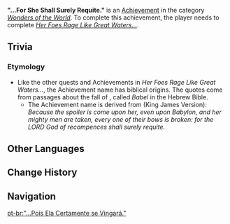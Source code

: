 {{Achievement Infobox
|title        = 
|id           = 81296
|order id     = 1283
|category     = Wonders of the World
|description  = Will the evil-doers and their oracles have known of this day, when the avenger unleashes her righteous fury?
|requirements = Complete ''[[For Her Judgment Reaches to the Skies...]].''
|primogems    = 5
|tracking     = 
|hidden       = 1
|topic        = 
|type         = Quest
}}
'''"...For She Shall Surely Requite."''' is an [[Achievement]] in the category ''[[Wonders of the World]]''. To complete this achievement, the player needs to complete ''[[Her Foes Rage Like Great Waters...]]''.

==Trivia==
===Etymology===
*Like the other quests and Achievements in ''Her Foes Rage Like Great Waters...'', the Achievement name has biblical origins. The quotes come from passages about the fall of {{w|Babylon}}, called ''Babel'' in the Hebrew Bible.
**The Achievement name is derived from {{w|Jeremiah 51|Jeremiah 51:56}} (King James Version): ''Because the spoiler is come upon her, even upon Babylon, and her mighty men are taken, every one of their bows is broken: for the LORD God of recompences shall surely requite.''
<!--
==Video Guides==
{{EVT
|video1   = 
|caption1 = 
}}
-->
==Other Languages==
{{Other Languages
|en      = "...For She Shall Surely Requite."
|zhs     = 「…她必施行报应。」
|zhs_rm  = "...Tā Bì Shīxíng Bàoyìng."
|zht     = 「…她必施行報應。」
|zht_rm  = "...Tā Bì Shīxíng Bàoyìng."
|zh_tl   = 
|ja      = 「…彼女は必ず報いるのだ。」
|ja_rm   = "...Kanojo wa Kanarazu Mukuiru no Da."
|ja_tl   = "...She Will Surely Retaliate."
|ko      = 「…그녀는 반드시 되갚아줄 것이다」
|ko_tl   = "...She Will Surely Get Even"
|es      = “Ella llevará a cabo su venganza”
|es_tl   = "She Will Bring to Pass Her Vengeance"
|fr      = «&nbsp;... Car elle rend à chacun selon ses œuvres...&nbsp;»
|fr_tl   = "...For She Pays Back to Each One According to One's Works..."
|ru      = «...Она отомстит...»
|ru_tl   = "...She Will Take Revenge..."
|th      = "...นางจะตอบแทนอย่างสาสม"
|th_rm   = "...Nang Cha Topthaen Yang Sasom"
|th_tl   = "...She Will Pay Back Properly"
|vi      = "...Cô Ta Nhất Định Sẽ Thực Thi Báo Ứng."
|vi_tl   = 
|de      = „...&nbsp;Sie muss Vergeltung üben.“
|de_tl   = 
|id      = "Dia Pasti Memberi Balas."
|id_tl   = "She Will Definitely Take Her Revenge."
|pt      = "...Pois Ela Certamente se Vingará."
|pt_tl   = 
|tr      = "...&nbsp;Çünkü O İntikamını Kesinlikle Alacaktır."
|tr_tl   = "...Because She Will Take Her Revenge For Sure."
|it      = "...Lei avrà la sua vendetta."
|it_tl   = "...She Will Have Her Revenge."
}}

==Change History==
{{Change History|3.4}}
<!--
==References==
{{Reflist}}
-->
==Navigation==
{{Achievement Navbox|Wonders of the World|Quest}}

[[pt-br:"...Pois Ela Certamente se Vingará."]]